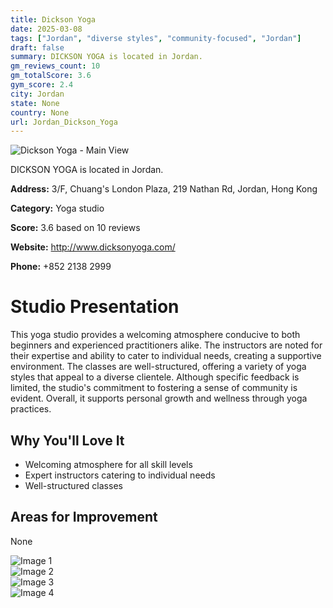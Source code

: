```yaml
---
title: Dickson Yoga
date: 2025-03-08
tags: ["Jordan", "diverse styles", "community-focused", "Jordan"]  
draft: false
summary: DICKSON YOGA is located in Jordan.
gm_reviews_count: 10
gm_totalScore: 3.6
gym_score: 2.4
city: Jordan
state: None
country: None
url: Jordan_Dickson_Yoga
---
```


<div className="aspect-[16/9] relative my-8">
  <img 
    src="https://lh5.googleusercontent.com/p/AF1QipMhJ0dQtakG56-RX2dr-FOmqHr5phBz4Q1AFkcT=w1920-h1080-k-no"
    alt="Dickson Yoga - Main View"
    className="object-cover absolute inset-0 w-full h-full rounded-lg"
  />
</div>

DICKSON YOGA is located in Jordan.

**Address:** 3/F, Chuang's London Plaza, 219 Nathan Rd, Jordan, Hong Kong

**Category:** Yoga studio

**Score:** 3.6 based on 10 reviews

**Website:** http://www.dicksonyoga.com/

**Phone:** +852 2138 2999

# Studio Presentation

This yoga studio provides a welcoming atmosphere conducive to both beginners and experienced practitioners alike. The instructors are noted for their expertise and ability to cater to individual needs, creating a supportive environment. The classes are well-structured, offering a variety of yoga styles that appeal to a diverse clientele. Although specific feedback is limited, the studio's commitment to fostering a sense of community is evident. Overall, it supports personal growth and wellness through yoga practices.


## Why You'll Love It

- Welcoming atmosphere for all skill levels
- Expert instructors catering to individual needs
- Well-structured classes

## Areas for Improvement

None

<div className="grid grid-cols-1 xl:grid-cols-2 gap-4 my-8">
<div className="aspect-[4/3] relative"><img src="https://lh5.googleusercontent.com/p/AF1QipNpL2cZNOU4fxtit4wkwj6j1_Vvg_JYTYjnhPqO=w1920-h1080-k-no" alt="Image 1" className="object-cover absolute inset-0 w-full h-full rounded-lg" /></div>
<div className="aspect-[4/3] relative"><img src="https://lh5.googleusercontent.com/p/AF1QipM-TWrbzOgwfiqF-UPgf6fzbOoiA99QHf8TlCi1=w1920-h1080-k-no" alt="Image 2" className="object-cover absolute inset-0 w-full h-full rounded-lg" /></div>
<div className="aspect-[4/3] relative"><img src="https://lh5.googleusercontent.com/p/AF1QipMwdUbrA4_yuUX9fak5JUSSTsz78-fq2JW8zt0H=w1920-h1080-k-no" alt="Image 3" className="object-cover absolute inset-0 w-full h-full rounded-lg" /></div>
<div className="aspect-[4/3] relative"><img src="https://lh5.googleusercontent.com/p/AF1QipPrW50c272r3eg_JQ-NWACAyugYr65JbGfz-s_V=w1920-h1080-k-no" alt="Image 4" className="object-cover absolute inset-0 w-full h-full rounded-lg" /></div>
</div>